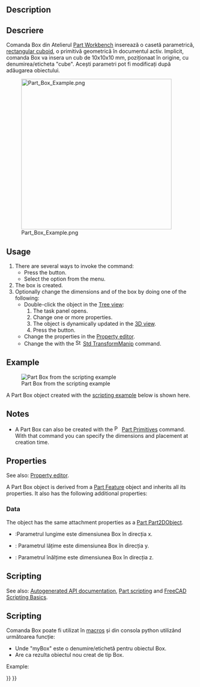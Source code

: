 <languages/>

{{Docnav
|
|[[Part_Cylinder|Cylinder]]
|[[Part_Workbench|Part]]
|IconL=
|IconR=Part_Cylinder.svg
|IconC=Workbench_Part.svg
}}

<div class="mw-translate-fuzzy">
{{GuiCommand|Name=Part Box|MenuLocation=Part → Primitives → Cube||Workbenches=[[Part_Workbench|Part]], Complete|SeeAlso=[[Part_CreatePrimitives|Part CreatePrimitives]]}}
</div>

== Description ==

<div class="mw-translate-fuzzy">
==Descriere==
Comanda Box din Atelierul [[Part_Workbench|Part Workbench]] inserează o casetă parametrică, [http://en.wikipedia.org/wiki/Cuboid#Rectangular_cuboid rectangular cuboid], o primitivă geometrică în documentul activ. Implicit, comanda Box  va insera un cub de  10x10x10 mm, poziționaat în origine, cu denumirea/eticheta "cube". 
Acești parametri pot fi modificați după adăugarea obiectului.
</div>

[[Image:Part_Box_Example.png|400px]]

== Usage ==

# There are several ways to invoke the command:
#* Press the {{Button|[[Image:Part_Box.svg|16px]] [[Part_Box|Cube]]}} button.
#* Select the {{MenuCommand|Part → Primitives → [[Image:Part_Box.svg|16px]] Cube}} option from the menu.
# The box is created.
# Optionally change the dimensions and {{PropertyData|Placement}} of the box by doing one of the following:
#* Double-click the object in the [[Tree_view|Tree view]]:
#*# The {{MenuCommand|Geometric Primitives}} task panel opens.
#*# Change one or more properties.
#*# The object is dynamically updated in the [[3D_view|3D view]].
#*# Press the {{Button|OK}} button.
#* Change the properties in the [[Property_editor|Property editor]].
#* Change the {{PropertyData|Placement}} with the [[Image:Std_TransformManip.svg|16px]] [[Std_TransformManip|Std TransformManip]] command.

== Example ==

[[Image:Part_Box_Scripting_Example.png|thumb|Part Box from the scripting example]]

A Part Box object created with the [[#Scripting|scripting example]] below is shown here.

== Notes ==

* A Part Box can also be created with the [[Image:Part_Primitives.svg|16px]] [[Part_Primitives|Part Primitives]] command. With that command you can specify the dimensions and placement at creation time.

== Properties ==

See also: [[Property_editor|Property editor]].

A Part Box object is derived from a [[Part_Feature|Part Feature]] object and inherits all its properties. It also has the following additional properties:

=== Data ===

{{TitleProperty|Attachment}}

The object has the same attachment properties as a [[Part_Part2DObject#Data|Part Part2DObject]].

{{TitleProperty|Box}}

<div class="mw-translate-fuzzy">
{{Properties_Title|Box}}
*{{PropertyData|Length}}:Parametrul lungime este dimensiunea Box în direcția x.
*{{PropertyData|Width}}: Parametrul lățime este dimensiunea Box în direcția y.
*{{PropertyData|Height}}: Parametrul înălțime este dimensiunea Box în direcția z.
</div>

== Scripting ==

See also: [https://freecad.github.io/SourceDoc/ Autogenerated API documentation], [[Part_scripting|Part scripting]] and [[FreeCAD_Scripting_Basics|FreeCAD Scripting Basics]].

<div class="mw-translate-fuzzy">
== Scripting ==
Comanda Box poate fi utilizat în [[macros]] și din consola python utilizând următoarea funcție:
</div>

{{Code|code=
box = FreeCAD.ActiveDocument.addObject("Part::Box", "myBox")
}}

<div class="mw-translate-fuzzy">
* Unde "myBox" este o denumire/etichetă pentru obiectul Box.
* Are ca rezulta obiectul nou creat de tip Box.
</div>

Example:

{{Code|code=
import FreeCAD as App

doc = App.activeDocument()

box = doc.addObject("Part::Box", "myBox")
box.Length = 4
box.Width = 8
box.Height = 12
box.Placement = App.Placement(App.Vector(1, 2, 3), App.Rotation(75, 60, 30))

doc.recompute()
}}


{{Docnav
|
|[[Part_Cylinder|Cylinder]]
|[[Part_Workbench|Part]]
|IconL=
|IconR=Part_Cylinder.svg
|IconC=Workbench_Part.svg
}}

{{Part_Tools_navi{{#translation:}}}}
{{Userdocnavi{{#translation:}}}}
